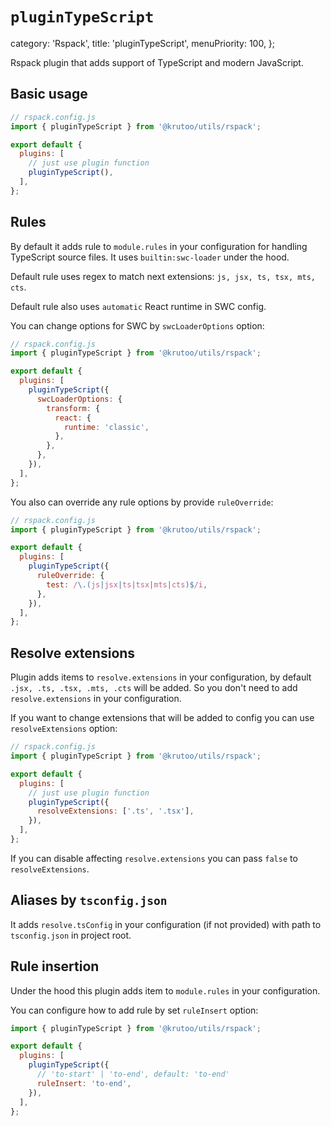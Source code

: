 # `pluginTypeScript`

  category: 'Rspack',
  title: 'pluginTypeScript',
  menuPriority: 100,
};

Rspack plugin that adds support of TypeScript and modern JavaScript.

## Basic usage

```js
// rspack.config.js
import { pluginTypeScript } from '@krutoo/utils/rspack';

export default {
  plugins: [
    // just use plugin function
    pluginTypeScript(),
  ],
};
```

## Rules

By default it adds rule to `module.rules` in your configuration for handling TypeScript source files. It uses `builtin:swc-loader` under the hood.

Default rule uses regex to match next extensions: `js, jsx, ts, tsx, mts, cts`.

Default rule also uses `automatic` React runtime in SWC config.

You can change options for SWC by `swcLoaderOptions` option:

```js
// rspack.config.js
import { pluginTypeScript } from '@krutoo/utils/rspack';

export default {
  plugins: [
    pluginTypeScript({
      swcLoaderOptions: {
        transform: {
          react: {
            runtime: 'classic',
          },
        },
      },
    }),
  ],
};
```

You also can override any rule options by provide `ruleOverride`:

```js
// rspack.config.js
import { pluginTypeScript } from '@krutoo/utils/rspack';

export default {
  plugins: [
    pluginTypeScript({
      ruleOverride: {
        test: /\.(js|jsx|ts|tsx|mts|cts)$/i,
      },
    }),
  ],
};
```

## Resolve extensions

Plugin adds items to `resolve.extensions` in your configuration, by default `.jsx, .ts, .tsx, .mts, .cts` will be added.
So you don't need to add `resolve.extensions` in your configuration.

If you want to change extensions that will be added to config you can use `resolveExtensions` option:

```js
// rspack.config.js
import { pluginTypeScript } from '@krutoo/utils/rspack';

export default {
  plugins: [
    // just use plugin function
    pluginTypeScript({
      resolveExtensions: ['.ts', '.tsx'],
    }),
  ],
};
```

If you can disable affecting `resolve.extensions` you can pass `false` to `resolveExtensions`.

## Aliases by `tsconfig.json`

It adds `resolve.tsConfig` in your configuration (if not provided) with path to `tsconfig.json` in project root.

## Rule insertion

Under the hood this plugin adds item to `module.rules` in your configuration.

You can configure how to add rule by set `ruleInsert` option:

```js
import { pluginTypeScript } from '@krutoo/utils/rspack';

export default {
  plugins: [
    pluginTypeScript({
      // 'to-start' | 'to-end', default: 'to-end'
      ruleInsert: 'to-end',
    }),
  ],
};
```
